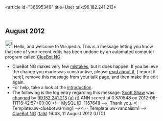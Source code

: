 <article id="36695346" title=User talk:99.182.241.213>
	<talkpage id="36695346" title="User talk:99.182.241.213">


== August 2012 ==
[[Image:Information.svg|left|25px|alt=|link=]] Hello, and welcome to Wikipedia. This is a message letting you know that one of your recent edits has been undone by an automated computer program called [[User:ClueBot NG|ClueBot NG]].
{{clear}}
* ClueBot NG makes very few [[User:ClueBot NG#Information About False Positives|mistakes]], but it does happen. If you believe the change you made was constructive, please [[User:ClueBot NG#Information About False Positives|read about it]], [{{User:ClueBot NG/Warnings/FPReport|1167648}} report it here], remove this message from your talk page, and then make the edit again.
* For help, take a look at the [[Wikipedia:Introduction|introduction]].
* The following is the log entry regarding this message: [[Scott Shaw]] was [http://en.wikipedia.org/w/index.php?title=Scott+Shaw&amp;diff=506906930&amp;oldid=503497676 changed] by [[Special:Contributions/99.182.241.213|99.182.241.213]] [[User:99.182.241.213|(u)]] [[User talk:99.182.241.213|(t)]] ANN scored at 0.870548 on 2012-08-11T16:42:57+00:00 &lt;!-- MySQL ID: 1167648 --&gt;. Thank you. &lt;!-- Template:uw-cluebotwarning1 --&gt;&lt;!-- Template:uw-vandalism1 --&gt; [[User:ClueBot NG|ClueBot NG]] ([[User talk:ClueBot NG|talk]]) 16:43, 11 August 2012 (UTC)
	</talkpage>
</article>